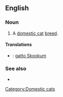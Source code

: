 {{also|skookum}}

==English==

===Noun===
{{en-noun}}

# A [[domestic cat]] [[breed]].

====Translations====
{{checktrans-top}}
* {{ttbc|it}}: [[gatto Skookum]]
{{trans-mid}}

{{trans-bottom}}

===See also===
* {{pedia|Skookum (cat)}}

[[Category:Domestic cats]]